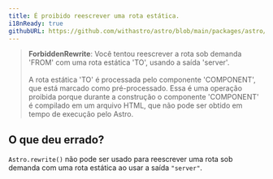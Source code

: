 ```yaml
---
title: É proibido reescrever uma rota estática.
i18nReady: true
githubURL: https://github.com/withastro/astro/blob/main/packages/astro/src/core/errors/errors-data.ts
---
```


> **ForbiddenRewrite**: Você tentou reescrever a rota sob demanda 'FROM' com uma rota estática 'TO', usando a saída 'server'. <br/><br/>A rota estática 'TO' é processada pelo componente
'COMPONENT', que está marcado como pré-processado. Essa é uma operação proibida porque durante a construção o componente 'COMPONENT' é compilado em um
arquivo HTML, que não pode ser obtido em tempo de execução pelo Astro.

## O que deu errado?
`Astro.rewrite()` não pode ser usado para reescrever uma rota sob demanda com uma rota estática ao usar a saída `"server"`.
